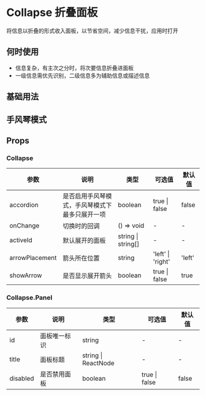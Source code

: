 # Collapse 折叠面板
将信息以折叠的形式收入面板，以节省空间，减少信息干扰，应用时打开

## 何时使用

- 信息复杂，有主次之分时，将次要信息折叠进面板
- 一级信息需优先识别，二级信息多为辅助信息或描述信息

## 基础用法


<DemoBasic />

## 手风琴模式


<DemoAccordion />

## Props

### Collapse

| 参数           | 说明                                           | 类型               | 可选值            | 默认值 |
| -------------- | ---------------------------------------------- | ------------------ | ----------------- | ------ |
| accordion      | 是否启用手风琴模式，手风琴模式下最多只展开一项 | boolean            | true \| false     | false  |
| onChange       | 切换时的回调                                   | () => void         | -                 | -      |
| activeId       | 默认展开的面板                                 | string \| string[] | -                 | -      |
| arrowPlacement | 箭头所在位置                                   | string             | 'left' \| 'right' | 'left' |
| showArrow      | 是否显示展开箭头                               | boolean            | true \| false     | true   |

### Collapse.Panel

| 参数     | 说明         | 类型                | 可选值        | 默认值 |
| -------- | ------------ | ------------------- | ------------- | ------ |
| id       | 面板唯一标识 | string              | -             | -      |
| title    | 面板标题     | string \| ReactNode | -             | -      |
| disabled | 是否禁用面板 | boolean             | true \| false | false  |
